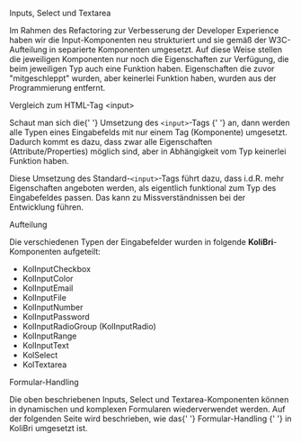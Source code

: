 
<Meta title="Inputs, Select und Textarea" />

<kol-heading>Inputs, Select und Textarea</kol-heading>

Im Rahmen des Refactoring zur Verbesserung der Developer Experience haben wir die Input-Komponenten neu strukturiert
und sie gemäß der <kol-link _href="https://www.w3.org/TR/2010/WD-html5-20101019/the-input-element.html" _target="w3c">W3C-Aufteilung</kol-link> in separierte Komponenten umgesetzt.
Auf diese Weise stellen die jeweiligen Komponenten nur noch die Eigenschaften zur Verfügung, die beim jeweiligen Typ auch eine Funktion haben. Eigenschaften die zuvor
"mitgeschleppt" wurden, aber keinerlei Funktion haben, wurden aus der Programmierung entfernt.

<kol-heading _level="2">Vergleich zum HTML-Tag &lt;input&gt;</kol-heading>

<p>
	Schaut man sich die{' '}
	<kol-link _href="https://developer.mozilla.org/de/docs/Web/HTML/Element/Input" _target="mozilla">
		Umsetzung des <code>&lt;input&gt;</code>-Tags
	</kol-link>{' '}
	an, dann werden alle Typen eines Eingabefelds mit nur einem Tag (Komponente) umgesetzt. Dadurch kommt es dazu, dass zwar alle Eigenschaften
	(Attribute/Properties) möglich sind, aber in Abhängigkeit vom Typ keinerlei Funktion haben.
</p>
<p>
	Diese Umsetzung des Standard-<code>&lt;input&gt;</code>-Tags führt dazu, dass i.d.R. mehr Eigenschaften angeboten werden, als eigentlich funktional zum Typ
	des Eingabefeldes passen. Das kann zu Missverständnissen bei der Entwicklung führen.
</p>

<kol-heading _level="2">Aufteilung</kol-heading>

<p>
	Die verschiedenen Typen der Eingabefelder wurden in folgende <b>KoliBri</b>-Komponenten aufgeteilt:
</p>
<ul>
	<li>KolInputCheckbox</li>
	<li>KolInputColor</li>
	<li>KolInputEmail</li>
	<li>KolInputFile</li>
	<li>KolInputNumber</li>
	<li>KolInputPassword</li>
	<li>KolInputRadioGroup (KolInputRadio)</li>
	<li>KolInputRange</li>
	<li>KolInputText</li>
	<li>KolSelect</li>
	<li>KolTextarea</li>
</ul>

<kol-heading _level="2">Formular-Handling</kol-heading>

<p>
	Die oben beschriebenen Inputs, Select und Textarea-Komponenten können in dynamischen und komplexen Formularen wiederverwendet werden. Auf der folgenden Seite
	wird beschrieben, wie das{' '}
	<kol-link _href="iframe.html?id=formular-handling--page" _target="_self">
		Formular-Handling
	</kol-link>{' '}
	in KoliBri umgesetzt ist.
</p>
